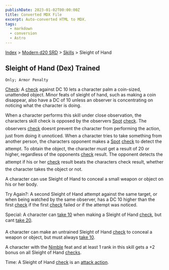 ```yaml
---
publishDate: 2023-01-02T00:00:00Z
title: Converted MDX File
excerpt: Auto-converted HTML to MDX.
tags:
  - markdown
  - conversion
  - Astro
---
```


[Index](-index) > [Modern d20 SRD](modern-d20-srd-index) > [Skills](modern-d20-srd-skills-index) > Sleight of Hand

## Sleight of Hand (Dex) Trained

    Only; Armor Penalty

[Check](modern-d20-srd-skills-skill-basics-php#skill-check-index): A [check](modern-d20-srd-skills-skill-basics-php#skill-check-index) against DC 10 lets a character palm a coin-sized, unattended object. Minor feats of sleight of hand, such as making a coin disappear, also have a DC of 10 unless an observer is concentrating on noticing what the character is doing.

When a character performs this skill under close observation, the characters skill check is opposed by the observers [Spot](modern-d20-srd-skills-spot) [check](modern-d20-srd-skills-skill-basics-php#skill-check-index). The observers [check](modern-d20-srd-skills-skill-basics-php#skill-check-index) doesnt prevent the character from performing the action, just from doing it unnoticed.
When a character tries to take something from another person, the characters opponent makes a [Spot](modern-d20-srd-skills-spot) [check](modern-d20-srd-skills-skill-basics-php#skill-check-index) to detect the attempt. To obtain the object, the character must get a result of 20 or higher, regardless of the opponents [check](modern-d20-srd-skills-skill-basics-php#skill-check-index) result. The opponent detects the attempt if his or her [check](modern-d20-srd-skills-skill-basics-php#skill-check-index) result beats the characters check result, whether the character takes the object or not.

A character can use Sleight of Hand to conceal a small weapon or object on his or her body.

Try Again?: A second Sleight of Hand attempt against the same target, or when being watched by the same observer, has a DC 10 higher than the first [check](modern-d20-srd-skills-skill-basics-php#skill-check-index) if the first [check](modern-d20-srd-skills-skill-basics-php#skill-check-index) failed or if the attempt was noticed.

Special: A character can [take
10](modern-d20-srd-skills-skill-basics-php#take10-index) when making a Sleight of Hand [check](modern-d20-srd-skills-skill-basics-php#skill-check-index), but cant [take
20](modern-d20-srd-skills-skill-basics-php#take20-index).

A character can make an untrained Sleight of Hand [check](modern-d20-srd-skills-skill-basics-php#skill-check-index) to conceal a weapon or object, but must always [take
10](modern-d20-srd-skills-skill-basics-php#take10-index).

A character with the [Nimble](modern-d20-srd-feats-nimble) feat and at least 1 rank in this skill gets a +2 bonus on all Sleight of Hand [checks](modern-d20-srd-skills-skill-basics-php#skill-check-index).

Time: A Sleight of Hand [check](modern-d20-srd-skills-skill-basics-php#skill-check-index) is an [attack
action](modern-d20-srd-combat-attack-actions).
